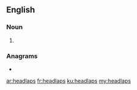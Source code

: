 ==English==

===Noun===
{{head|en|noun plural form}}

# {{plural of|headlap|lang=en}}

===Anagrams===
* {{l|en|slaphead}}

[[ar:headlaps]]
[[fr:headlaps]]
[[ku:headlaps]]
[[my:headlaps]]